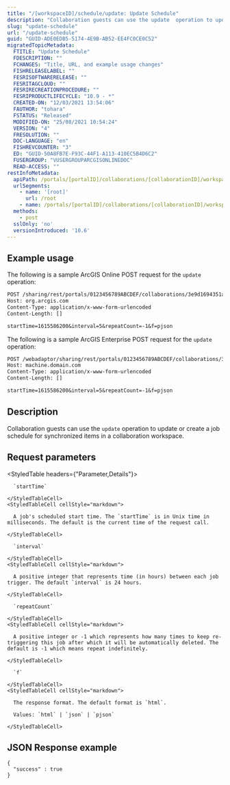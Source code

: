 ```yaml
---
title: "/[workspaceID]/schedule/update: Update Schedule"
description: "Collaboration guests can use the update  operation to update or create a job schedule for synchronized items in a collaboration workspace."
slug: "update-schedule"
url: "/update-schedule"
guid: "GUID-ADE0EDB5-5174-4E9B-AB52-EE4FC0CE0C52"
migratedTopicMetadata:
  FTITLE: "Update Schedule"
  FDESCRIPTION: ""
  FCHANGES: "Title, URL, and example usage changes"
  FISHRELEASELABEL: ""
  FESRISOFTWARERELEASE: ""
  FESRITAGCLOUD: ""
  FESRIRECREATIONPROCEDURE: ""
  FESRIPRODUCTLIFECYCLE: "10.9 - *"
  CREATED-ON: "12/03/2021 13:54:06"
  FAUTHOR: "tohara"
  FSTATUS: "Released"
  MODIFIED-ON: "25/08/2021 10:54:24"
  VERSION: "4"
  FRESOLUTION: ""
  DOC-LANGUAGE: "en"
  FISHREVCOUNTER: "3"
  ED: "GUID-50A8FB7E-F93C-44F1-A113-410EC5B4D6C2"
  FUSERGROUP: "VUSERGROUPARCGISONLINEDOC"
  READ-ACCESS: ""
restInfoMetadata:
  apiPath: /portals/[portalID]/collaborations/[collaborationID]/workspaces/[workspaceID]/schedule/update
  urlSegments:
    - name: '[root]'
      url: /root
    - name: /portals/[portalID]/collaborations/[collaborationID]/workspaces/[workspaceID]/schedule/update
  methods:
    - post
  sslOnly: 'no'
  versionIntroduced: '10.6'
---
```


## Example usage

The following is a sample ArcGIS Online POST request for the `update` operation:

```markdown
POST /sharing/rest/portals/0123456789ABCDEF/collaborations/3e9d1694351a4b5badef66c7599fced5/workspaces/c3c831f1274a4f228ecd87f1953c6f21/schedule/update HTTP/1.1
Host: org.arcgis.com
Content-Type: application/x-www-form-urlencoded
Content-Length: []

startTime=1615586200&interval=5&repeatCount=-1&f=pjson
```

The following is a sample ArcGIS Enterprise POST request for the `update` operation:

```markdown
POST /webadaptor/sharing/rest/portals/0123456789ABCDEF/collaborations/3e9d1694351a4b5badef66c7599fced5/workspaces/c3c831f1274a4f228ecd87f1953c6f21/schedule/update HTTP/1.1
Host: machine.domain.com
Content-Type: application/x-www-form-urlencoded
Content-Length: []

startTime=1615586200&interval=5&repeatCount=-1&f=pjson
```

## Description

Collaboration guests can use the `update` operation to update or create a job schedule for synchronized items in a collaboration workspace.


##  Request parameters

<StyledTable headers={"Parameter,Details"}>
  <StyledTableRow>
    <StyledTableCell cellStyle="markdown">

      `startTime` 

    </StyledTableCell>
    <StyledTableCell cellStyle="markdown">

      A job's scheduled start time. The `startTime` is in Unix time in milliseconds. The default is the current time of the request call.

    </StyledTableCell>
  </StyledTableRow>
  <StyledTableRow>
    <StyledTableCell cellStyle="markdown">

      `interval` 

    </StyledTableCell>
    <StyledTableCell cellStyle="markdown">

      A positive integer that represents time (in hours) between each job trigger. The default `interval` is 24 hours.

    </StyledTableCell>
  </StyledTableRow>
  <StyledTableRow>
    <StyledTableCell cellStyle="markdown">

      `repeatCount` 

    </StyledTableCell>
    <StyledTableCell cellStyle="markdown">

      A positive integer or -1 which represents how many times to keep re-triggering this job after which it will be automatically deleted. The default is -1 which means repeat indefinitely.

    </StyledTableCell>
  </StyledTableRow>
  <StyledTableRow>
    <StyledTableCell cellStyle="markdown">

      `f` 

    </StyledTableCell>
    <StyledTableCell cellStyle="markdown">

      The response format. The default format is `html`.

      Values: `html` | `json` | `pjson`

    </StyledTableCell>
  </StyledTableRow>
</StyledTable>


## JSON Response example

```other
{
  "success" : true
}
```